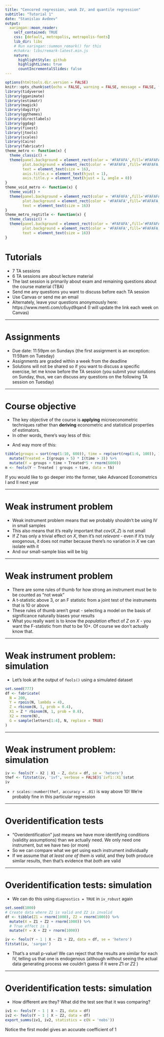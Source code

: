 ```yaml
---
title: "Cencored regression, weak IV, and quantile regression"
subtitle: "Tutorial 1"
date: "Stanislav Avdeev"
output:
  xaringan::moon_reader:
    self_contained: TRUE
    css: [default, metropolis, metropolis-fonts]
    lib_dir: libs
    # Run xaringan::summon_remark() for this
    #chakra: libs/remark-latest.min.js
    nature:
      highlightStyle: github
      highlightLines: true
      countIncrementalSlides: false
---
```


```r
options(htmltools.dir.version = FALSE) 
knitr::opts_chunk$set(echo = FALSE, warning = FALSE, message = FALSE, fig.width = 8, fig.height = 6)
library(tidyverse)
library(gganimate)
library(estimatr)
library(magick)
library(dagitty)
library(ggthemes)
library(directlabels)
library(ggdag)
library(fixest)
library(jtools)
library(scales)
library(Cairo)
library(fabricatr)
theme_metro <- function(x) {
  theme_classic() + 
  theme(panel.background = element_rect(color = '#FAFAFA',fill='#FAFAFA'),
        plot.background = element_rect(color = '#FAFAFA',fill='#FAFAFA'),
        text = element_text(size = 16),
        axis.title.x = element_text(hjust = 1),
        axis.title.y = element_text(hjust = 1, angle = 0))
}
theme_void_metro <- function(x) {
  theme_void() + 
  theme(panel.background = element_rect(color = '#FAFAFA',fill='#FAFAFA'),
        plot.background = element_rect(color = '#FAFAFA',fill='#FAFAFA'),
        text = element_text(size = 16))
}
theme_metro_regtitle <- function(x) {
  theme_classic() + 
  theme(panel.background = element_rect(color = '#FAFAFA',fill='#FAFAFA'),
        plot.background = element_rect(color = '#FAFAFA',fill='#FAFAFA'),
        text = element_text(size = 16))
}
```


# Tutorials

* 7 TA sessions
* 6 TA sessions are about lecture material
* The last session is primarily about exam and remaining questions about the course material (TBA)
* Send me any questions you want to discuss before each TA session
* Use Canvas or send me an email
* Alternately, leave your questions anonymously here: https://www.menti.com/c6uyd9qan4 (I will update the link each week on Canvas)

---

# Assignments

* Due date: 11:59pm on Sundays (the first assignment is an exception: 11:59am on Tuesday)
* Assignments are graded within a week from the deadline
* Solutions will not be shared so if you want to discuss a specific exercise, let me know before the TA session (you submit your solutions on Sunday, thus, we can discuss any questions on the following TA session on Tuesday)

---

# Course objective
* The key objective of the course is **applying** microeconometric techniques rather than **deriving** econometric and statistical properties of estimators.
* In other words, there’s way less of this:

\begin{align*}
  \text{plim} \hat{\beta}_{OLS} = \beta + \text{plim} (\frac{1}{N}X'X)^{-1} \text{plim} \frac{1}{N} X' \epsilon = \beta + Q^{-1} \times \text{plim} \frac{1}{N} X' \epsilon
\end{align*}

* And way more of this:

```r
tibble(groups = sort(rep(1:10, 600)), time = rep(sort(rep(1:6, 100)), 10)) %>%
  mutate(Treated = I(groups > 5) * I(time > 3)) %>%
  mutate(Y = groups + time + Treated*5 + rnorm(6000))
m <- feols(Y ~ Treated | groups + time, data = tb)
```

If you would like to go deeper into the former, take Advanced Econometrics I and II next year

---

# Weak instrument problem

- Weak instrument problem means that we probably shouldn't be using IV in small samples
- This also means that it's really important that $cov(X, Z)$ is not small
- If $Z$ has only a trivial effect on $X$, then it's not *relevant* - even if it's truly exogenous, it does not matter because there's no variation in $X$ we can isolate with it
- And our small-sample bias will be big

---

# Weak instrument problem

- There are some rules of thumb for how strong an instrument must be to be counted as "not weak"
- A t-statistic above 3, or an F statistic from a joint test of the instruments that is 10 or above
- These rules of thumb aren't great - selecting a model on the basis of significance naturally biases your results
- What you really want is to know the *population* effect of $Z$ on $X$ - you want the F-statistic from *that* to be 10+. Of course we don't actually know that.

---

# Weak instrument problem: simulation

- Let's look at the output of `feols()` using a simulated dataset

```r
set.seed(777)
df <- fabricate(
  N = 200,
  Y = rpois(N, lambda = 4),
  Z = rbinom(N, 1, prob = 0.4),
  X1 = Z * rbinom(N, 1, prob = 0.8),
  X2 = rnorm(N),
  G = sample(letters[1:4], N, replace = TRUE)
)
```

---

# Weak instrument problem: simulation

```r
iv <- feols(Y ~ X2 | X1 ~ Z, data = df, se = 'hetero')
thef <- fitstat(iv, 'ivf', verbose = FALSE)$`ivf1::X1`$stat
iv
```

- `r scales::number(thef, accuracy = .01)` is way above 10! We're probably fine in this particular regression

---

# Overidentification tests

- "Overidentification" just means we have more identifying conditions (validity assumptions) than we actually need. We only need one instrument, but we have two (or more)
- So we can compare what we get using each instrument individually
- If we assume that *at least one of them is valid*, and they both produce similar results, then that's evidence that *both* are valid

---

# Overidentification tests: simulation

- We can do this using `diagnostics = TRUE` in `iv_robust` again

```r
set.seed(1000)
# Create data where Z1 is valid and Z2 is invalid
df <- tibble(Z1 = rnorm(1000), Z2 = rnorm(1000)) %>%
  mutate(X = Z1 + Z2 + rnorm(1000)) %>%
  # True effect is 1
  mutate(Y = X + Z2 + rnorm(1000))

iv <- feols(Y ~ 1 | X ~ Z1 + Z2, data = df, se = 'hetero')
fitstat(iv, 'sargan')
```
 - That's a small p-value! We can reject that the results are similar for each IV, telling us that one is endogenous (although without seeing the actual data generating process we couldn't guess if it were $Z1$ or $Z2$ )

---

# Overidentification tests: simulation

- How different are they? What did the test see that it was comparing? 

```r
iv1 <- feols(Y ~ 1 | X ~ Z1, data = df)
iv2 <- feols(Y ~ 1 | X ~ Z2, data = df)
export_summs(iv1, iv2, statistics = c(N = 'nobs'))
```

Notice the first model gives an accurate coefficient of 1

    
  